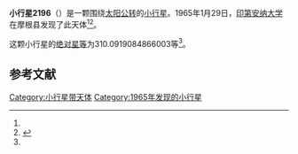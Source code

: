 {{Infobox planet
| bgcolour = #FFFFC0
| name = 2196 Ellicott
| symbol = 
| image = 
| caption = 
| discovery = yes
| discovery_ref = 
| discoverer = [[印第安纳大学|印第安纳大学]]
| discovery_site = [[摩根县|摩根县]] 
| discovered = 1965年1月29日
| designations = yes
| mp_name = 
| named_after = 
| alt_names = 1965 BC/ 1934 GG / 1947 FF / 1948 LD / 1951 YD2 / 1953 FF1 / 1954 JN / 1954 KN / 1966 FC / 1969 TM5 / 1972 FL / 1976 UH4 / 1976 YQ4 / A906 VJ / A911 QC
| mp_category = [[外小行星带|外小行星带]]
| orbit_ref = <ref name="a">[http://ssd.jpl.nasa.gov/sbdb.cgi?sstr=2196 2196 Ellicott] {{Wayback|url=http://ssd.jpl.nasa.gov/sbdb.cgi?sstr=2196 |date=20210717072741 }}，小行星數據庫瀏覽器（JPL Small-Body Database Browser）－[[美国国家航空航天局|美国国家航空航天局]]喷气推进实验室</ref>
| epoch = 2456400.5 (2013年4月18日更新)
| aphelion = {{convert|3.618247847842218|AU|km|3|abbr=on|lk=out}}
| perihelion = {{convert|3.257524555877006|AU|km|3|abbr=on}}
| semimajor = {{convert|3.437886201859612|AU|km|3|abbr=on}}
| eccentricity = 0.052462948
| period = 2328.282491 [[日|日]]<br />6.37[[儒略年|儒略年]]
| avg_speed = 
| inclination = 10.30596627697016
| asc_node = 212.2394085724038
| mean_anomaly = 
| arg_peri = 310.0919084866003
| satellites = 
| physical_characteristics = yes
| dimensions = 
| mass = 
| density = 
| surface_grav = 
| escape_velocity = 
| sidereal_day = 
| axial_tilt = 
| pole_ecliptic_lat = 
| pole_ecliptic_lon = 
| albedo = 
| temperatures= 
| temp_name1 = 
| mean_temp_1 = 
| max_temp_1 = 
| temp_name2 = 
| max_temp_2 = 
| spectral_type = 
| abs_magnitude = 310.0919084866003
}}

'''小行星2196'''（{{lang-en|2196 Ellicott}}）是一颗围绕[[太阳|太阳]][[公转|公转]]的[[小行星|小行星]]。1965年1月29日，[[印第安纳大学|印第安纳大学]]在摩根县发现了此天体<ref name="a" /><ref>{{cite news|title=小行星列表|url=http://cfa-www.harvard.edu/iau/lists/NumberedMPs.txt|accessdate=2013-07-08|newspaper=哈佛大学|archive-date=2008-05-17|archive-url=https://web.archive.org/web/20080517010638/http://cfa-www.harvard.edu/iau/lists/NumberedMPs.txt|dead-url=no}}</ref>。

这颗小行星的[[绝对星等|绝对星等]]为310.0919084866003等<ref name="a" />。

==参考文献==
{{reflist}}
{{Minor Planet Number|[[小行星2195|小行星2195]]|[[小行星2197|小行星2197]]}}

{{小天体}}

[[Category:小行星带天体|Category:小行星带天体]]
[[Category:1965年发现的小行星|Category:1965年发现的小行星]]

{{asteroid-stub}}